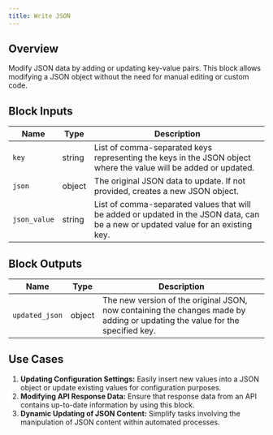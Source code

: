 ```yaml
---
title: Write JSON
---
```


## Overview

Modify JSON data by adding or updating key-value pairs. This block allows modifying a JSON object without the need for manual editing or custom code.

## Block Inputs

| Name         | Type   | Description                                                                                                                       |
| ------------ | ------ | --------------------------------------------------------------------------------------------------------------------------------- |
| `key`        | string | List of comma-separated keys representing the keys in the JSON object where the value will be added or updated.                   |
| `json`       | object | The original JSON data to update. If not provided, creates a new JSON object.                                                     |
| `json_value` | string | List of comma-separated values that will be added or updated in the JSON data, can be a new or updated value for an existing key. |

## Block Outputs

| Name           | Type   | Description                                                                                                                  |
| -------------- | ------ | ---------------------------------------------------------------------------------------------------------------------------- |
| `updated_json` | object | The new version of the original JSON, now containing the changes made by adding or updating the value for the specified key. |

## Use Cases

1. **Updating Configuration Settings:** Easily insert new values into a JSON object or update existing values for configuration purposes.
2. **Modifying API Response Data:** Ensure that response data from an API contains up-to-date information by using this block.
3. **Dynamic Updating of JSON Content:** Simplify tasks involving the manipulation of JSON content within automated processes.
